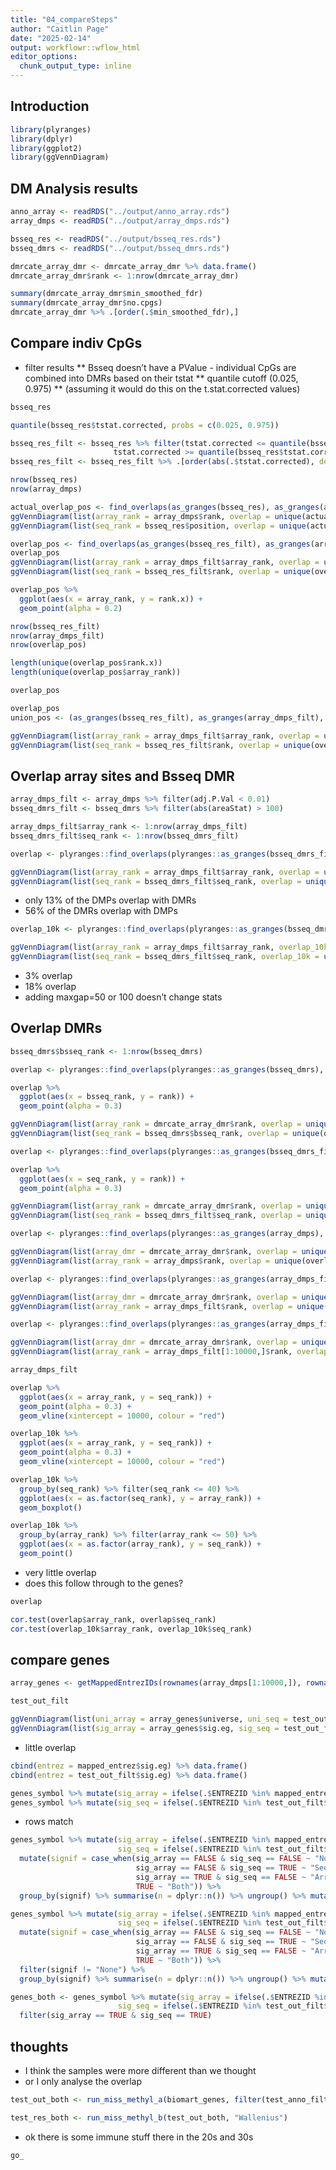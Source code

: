 ```yaml
---
title: "04_compareSteps"
author: "Caitlin Page"
date: "2025-02-14"
output: workflowr::wflow_html
editor_options:
  chunk_output_type: inline
---
```


## Introduction

```r
library(plyranges)
library(dplyr)
library(ggplot2)
library(ggVennDiagram)
```


## DM Analysis results
```r
anno_array <- readRDS("../output/anno_array.rds")
array_dmps <- readRDS("../output/array_dmps.rds")
```

```r
bsseq_res <- readRDS("../output/bsseq_res.rds")
bsseq_dmrs <- readRDS("../output/bsseq_dmrs.rds")
```
```r
dmrcate_array_dmr <- dmrcate_array_dmr %>% data.frame()
dmrcate_array_dmr$rank <- 1:nrow(dmrcate_array_dmr)
```
```r
summary(dmrcate_array_dmr$min_smoothed_fdr)
summary(dmrcate_array_dmr$no.cpgs)
dmrcate_array_dmr %>% .[order(.$min_smoothed_fdr),]
```


## Compare indiv CpGs
* filter results 
** Bsseq doesn't have a PValue - individual CpGs are combined into DMRs based on their tstat 
** quantile cutoff (0.025, 0.975)
** (assuming it would do this on the t.stat.corrected values)
```r
bsseq_res
```
```r
quantile(bsseq_res$tstat.corrected, probs = c(0.025, 0.975))
```

```r
bsseq_res_filt <- bsseq_res %>% filter(tstat.corrected <= quantile(bsseq_res$tstat.corrected, probs = c(0.025, 0.975))[[1]] | 
                       tstat.corrected >= quantile(bsseq_res$tstat.corrected, probs = c(0.025, 0.975))[[2]])
bsseq_res_filt <- bsseq_res_filt %>% .[order(abs(.$tstat.corrected), decreasing = TRUE),] %>% mutate(rank = 1:n())
```
```r
nrow(bsseq_res)
nrow(array_dmps)
```

```r
actual_overlap_pos <- find_overlaps(as_granges(bsseq_res), as_granges(array_dmps)) %>% data.frame()
ggVennDiagram(list(array_rank = array_dmps$rank, overlap = unique(actual_overlap_pos$rank)))
ggVennDiagram(list(seq_rank = bsseq_res$position, overlap = unique(actual_overlap_pos$position)))
```


```r
overlap_pos <- find_overlaps(as_granges(bsseq_res_filt), as_granges(array_dmps_filt), maxgap = 10) %>% data.frame()
overlap_pos
ggVennDiagram(list(array_rank = array_dmps_filt$array_rank, overlap = unique(overlap_pos$array_rank)))
ggVennDiagram(list(seq_rank = bsseq_res_filt$rank, overlap = unique(overlap_pos$rank.x)))

overlap_pos %>% 
  ggplot(aes(x = array_rank, y = rank.x)) +
  geom_point(alpha = 0.2)
```
```r
nrow(bsseq_res_filt)
nrow(array_dmps_filt)
nrow(overlap_pos)
```
```r
length(unique(overlap_pos$rank.x))
length(unique(overlap_pos$array_rank))
```

```r
overlap_pos

```

```r
overlap_pos
union_pos <- (as_granges(bsseq_res_filt), as_granges(array_dmps_filt), maxgap = 100) %>% data.frame()

ggVennDiagram(list(array_rank = array_dmps_filt$array_rank, overlap = unique(overlap_pos$array_rank)))
ggVennDiagram(list(seq_rank = bsseq_res_filt$rank, overlap = unique(overlap_pos$rank.x)))
```



## Overlap array sites and Bsseq DMR
```r
array_dmps_filt <- array_dmps %>% filter(adj.P.Val < 0.01)
bsseq_dmrs_filt <- bsseq_dmrs %>% filter(abs(areaStat) > 100)
```

```r
array_dmps_filt$array_rank <- 1:nrow(array_dmps_filt)
bsseq_dmrs_filt$seq_rank <- 1:nrow(bsseq_dmrs_filt)
```

```r
overlap <- plyranges::find_overlaps(plyranges::as_granges(bsseq_dmrs_filt), plyranges::as_granges(array_dmps_filt), maxgap = 100) %>% data.frame()

ggVennDiagram(list(array_rank = array_dmps_filt$array_rank, overlap = unique(overlap$array_rank)))
ggVennDiagram(list(seq_rank = bsseq_dmrs_filt$seq_rank, overlap = unique(overlap$seq_rank)))
```
* only 13% of the DMPs overlap with DMRs
* 56% of the DMRs overlap with DMPs
```r
overlap_10k <- plyranges::find_overlaps(plyranges::as_granges(bsseq_dmrs_filt), plyranges::as_granges(array_dmps_filt[1:10000,]), maxgap = 100) %>% data.frame()

ggVennDiagram(list(array_rank = array_dmps_filt$array_rank, overlap_10k = unique(overlap_10k$array_rank)))
ggVennDiagram(list(seq_rank = bsseq_dmrs_filt$seq_rank, overlap_10k = unique(overlap_10k$seq_rank)))
```
* 3% overlap
* 18% overlap
* adding maxgap=50 or 100 doesn't change stats

## Overlap DMRs
```r
bsseq_dmrs$bsseq_rank <- 1:nrow(bsseq_dmrs)
```

```r
overlap <- plyranges::find_overlaps(plyranges::as_granges(bsseq_dmrs), plyranges::as_granges(dmrcate_array_dmr), maxgap = 100) %>% data.frame()

overlap %>% 
  ggplot(aes(x = bsseq_rank, y = rank)) +
  geom_point(alpha = 0.3)

ggVennDiagram(list(array_rank = dmrcate_array_dmr$rank, overlap = unique(overlap$rank)))
ggVennDiagram(list(seq_rank = bsseq_dmrs$bsseq_rank, overlap = unique(overlap$bsseq_rank)))
```

```r
overlap <- plyranges::find_overlaps(plyranges::as_granges(bsseq_dmrs_filt), plyranges::as_granges(dmrcate_array_dmr), maxgap = 100) %>% data.frame()

overlap %>% 
  ggplot(aes(x = seq_rank, y = rank)) +
  geom_point(alpha = 0.3)

ggVennDiagram(list(array_rank = dmrcate_array_dmr$rank, overlap = unique(overlap$rank)))
ggVennDiagram(list(seq_rank = bsseq_dmrs_filt$seq_rank, overlap = unique(overlap$seq_rank)))
```


```r
overlap <- plyranges::find_overlaps(plyranges::as_granges(array_dmps), plyranges::as_granges(dmrcate_array_dmr), maxgap = 100) %>% data.frame()

ggVennDiagram(list(array_dmr = dmrcate_array_dmr$rank, overlap = unique(overlap$rank.y)))
ggVennDiagram(list(array_rank = array_dmps$rank, overlap = unique(overlap$rank.x)))
```

```r
overlap <- plyranges::find_overlaps(plyranges::as_granges(array_dmps_filt), plyranges::as_granges(dmrcate_array_dmr), maxgap = 100) %>% data.frame()

ggVennDiagram(list(array_dmr = dmrcate_array_dmr$rank, overlap = unique(overlap$rank.y)))
ggVennDiagram(list(array_rank = array_dmps_filt$rank, overlap = unique(overlap$rank.x)))
```

```r
overlap <- plyranges::find_overlaps(plyranges::as_granges(array_dmps_filt[1:10000,]), plyranges::as_granges(dmrcate_array_dmr), maxgap = 100) %>% data.frame()

ggVennDiagram(list(array_dmr = dmrcate_array_dmr$rank, overlap = unique(overlap$rank.y)))
ggVennDiagram(list(array_rank = array_dmps_filt[1:10000,]$rank, overlap = unique(overlap$rank.x)))
```


```r
array_dmps_filt
```
```r
overlap %>%
  ggplot(aes(x = array_rank, y = seq_rank)) +
  geom_point(alpha = 0.3) +
  geom_vline(xintercept = 10000, colour = "red")

overlap_10k %>%
  ggplot(aes(x = array_rank, y = seq_rank)) +
  geom_point(alpha = 0.3) +
  geom_vline(xintercept = 10000, colour = "red")
```
```r
overlap_10k %>%
  group_by(seq_rank) %>% filter(seq_rank <= 40) %>%
  ggplot(aes(x = as.factor(seq_rank), y = array_rank)) +
  geom_boxplot()
```
```r
overlap_10k %>%
  group_by(array_rank) %>% filter(array_rank <= 50) %>%
  ggplot(aes(x = as.factor(array_rank), y = seq_rank)) +
  geom_point()
```

* very little overlap
* does this follow through to the genes?

```r
overlap
```
```r
cor.test(overlap$array_rank, overlap$seq_rank)
cor.test(overlap_10k$array_rank, overlap_10k$seq_rank)
```


## compare genes

```r
array_genes <- getMappedEntrezIDs(rownames(array_dmps[1:10000,]), rownames(array_dmps))
```
```r
test_out_filt
```
```r
ggVennDiagram(list(uni_array = array_genes$universe, uni_seq = test_out_filt$universe))
ggVennDiagram(list(sig_array = array_genes$sig.eg, sig_seq = test_out_filt$sig.eg))
```
* little overlap
```r
cbind(entrez = mapped_entrez$sig.eg) %>% data.frame()
cbind(entrez = test_out_filt$sig.eg) %>% data.frame()
```

```r
genes_symbol %>% mutate(sig_array = ifelse(.$ENTREZID %in% mapped_entrez$sig.eg, TRUE, FALSE)) %>% group_by(sig_array) %>% summarise(dplyr::n())
genes_symbol %>% mutate(sig_seq = ifelse(.$ENTREZID %in% test_out_filt$sig.eg, TRUE, FALSE)) %>% group_by(sig_seq) %>% summarise(dplyr::n())
```
* rows match
```r
genes_symbol %>% mutate(sig_array = ifelse(.$ENTREZID %in% mapped_entrez$sig.eg, TRUE, FALSE),
                        sig_seq = ifelse(.$ENTREZID %in% test_out_filt$sig.eg, TRUE, FALSE)) %>% 
  mutate(signif = case_when(sig_array == FALSE & sig_seq == FALSE ~ "None",
                            sig_array == FALSE & sig_seq == TRUE ~ "Seq",
                            sig_array == TRUE & sig_seq == FALSE ~ "Array",
                            TRUE ~ "Both")) %>% 
  group_by(signif) %>% summarise(n = dplyr::n()) %>% ungroup() %>% mutate(prop = n/sum(n))
```

```r
genes_symbol %>% mutate(sig_array = ifelse(.$ENTREZID %in% mapped_entrez$sig.eg, TRUE, FALSE),
                        sig_seq = ifelse(.$ENTREZID %in% test_out_filt$sig.eg, TRUE, FALSE)) %>% 
  mutate(signif = case_when(sig_array == FALSE & sig_seq == FALSE ~ "None",
                            sig_array == FALSE & sig_seq == TRUE ~ "Seq",
                            sig_array == TRUE & sig_seq == FALSE ~ "Array",
                            TRUE ~ "Both")) %>% 
  filter(signif != "None") %>%
  group_by(signif) %>% summarise(n = dplyr::n()) %>% ungroup() %>% mutate(prop = n/sum(n))
```
```r
genes_both <- genes_symbol %>% mutate(sig_array = ifelse(.$ENTREZID %in% mapped_entrez$sig.eg, TRUE, FALSE),
                        sig_seq = ifelse(.$ENTREZID %in% test_out_filt$sig.eg, TRUE, FALSE)) %>%
  filter(sig_array == TRUE & sig_seq == TRUE)
```

## thoughts
* I think the samples were more different than we thought
* or I only analyse the overlap

```r
test_out_both <- run_miss_methyl_a(biomart_genes, filter(test_anno_filt, gene_name %in% genes_both$SYMBOL))
```

```r
test_res_both <- run_miss_methyl_b(test_out_both, "Wallenius")
```
* ok there is some immune stuff there in the 20s and 30s

```r
go_
```



